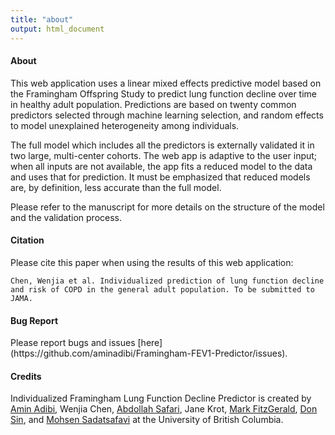 ```yaml
---
title: "about"
output: html_document
---
```



#### About 


This web application uses a linear mixed effects predictive model based on the Framingham Offspring Study to predict lung function decline over time in healthy adult population. Predictions are based on twenty common predictors selected through machine learning selection, and random effects to model unexplained heterogeneity among individuals. 

The full model which includes all the predictors is externally validated it in two large, multi-center cohorts. The web app is adaptive to the user input; when all inputs are not available, the app fits a reduced model to the data and uses that for prediction. It must be emphasized that reduced models are, by definition, less accurate than the full model. 

Please refer to the manuscript for more details on the structure of the model and the validation process.

#### Citation

Please cite this paper when using the results of this web application:

```Chen, Wenjia et al. Individualized prediction of lung function decline and risk of COPD in the general adult population. To be submitted to JAMA.```

#### Bug Report

Please report bugs and issues [here] (https://github.com/aminadibi/Framingham-FEV1-Predictor/issues).

                         
#### Credits

Individualized Framingham Lung Function Decline Predictor is created by [Amin Adibi](http://resp.core.ubc.ca/team/Amin_Adibi), Wenjia Chen, [Abdollah Safari](http://resp.core.ubc.ca/team/Abdollah_Safari), Jane Krot, [Mark FitzGerald](https://www.vchri.ca/researchers/mark-fitzgerald), [Don Sin](https://www.hli.ubc.ca/profile/sin/don), and [Mohsen Sadatsafavi](http://resp.core.ubc.ca/team/Mohsen_Sadatsafavi) at the University of British Columbia. 


